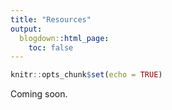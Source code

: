 ```yaml
---
title: "Resources"
output:
  blogdown::html_page:
    toc: false
---
```


```r
knitr::opts_chunk$set(echo = TRUE)
```

Coming soon.